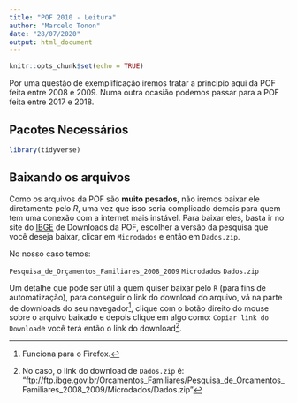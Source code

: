 ```yaml
---
title: "POF 2010 - Leitura"
author: "Marcelo Tonon"
date: "28/07/2020"
output: html_document
---
```


```r
knitr::opts_chunk$set(echo = TRUE)
```

Por uma questão de exemplificação iremos tratar a principio aqui da POF feita entre 2008 e 2009. Numa outra ocasião podemos passar para a POF feita entre 2017 e 2018.

## Pacotes Necessários

```r
library(tidyverse)
```


## Baixando os arquivos

Como os arquivos da POF são **muito pesados**, não iremos baixar ele diretamente pelo *R*, uma vez que isso seria complicado demais para quem tem uma conexão com a internet mais instável. Para baixar eles, basta ir no site do [IBGE](https://www.ibge.gov.br/estatisticas/sociais/rendimento-despesa-e-consumo/9050-pesquisa-de-orcamentos-familiares.html?=&t=downloads) de Downloads da POF, escolher a versão da pesquisa que você deseja baixar, clicar em `Microdados` e então em `Dados.zip`.

No nosso caso temos: 

`Pesquisa_de_Orçamentos_Familiares_2008_2009`
    `Microdados`
        `Dados.zip`

Um detalhe que pode ser útil a quem quiser baixar pelo `R` (para fins de automatização), para conseguir o link do download do arquivo, vá na parte de downloads do seu navegador^[Funciona para o Firefox.], clique com o botão direito do mouse sobre o arquivo baixado e depois clique em algo como: `Copiar link do Download`e você terá então o link do download^[No caso, o link do download de `Dados.zip` é: "ftp://ftp.ibge.gov.br/Orcamentos_Familiares/Pesquisa_de_Orcamentos_Familiares_2008_2009/Microdados/Dados.zip"].

